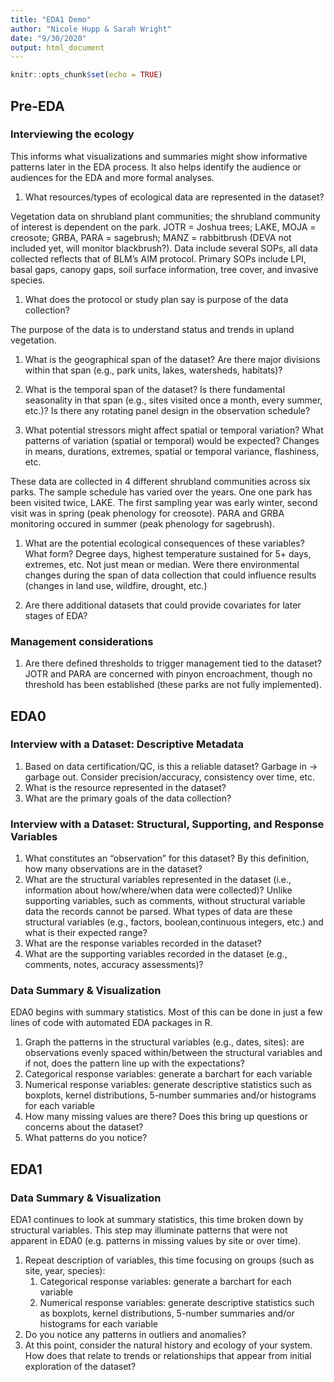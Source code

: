 ```yaml
---
title: "EDA1 Demo"
author: "Nicole Hupp & Sarah Wright"
date: "9/30/2020"
output: html_document
---
```


```r
knitr::opts_chunk$set(echo = TRUE)
```

## Pre-EDA
### Interviewing the ecology
This informs what visualizations and summaries might show informative patterns later in the EDA process.  It also helps identify the audience or audiences for the EDA and more formal analyses.

1. What resources/types of ecological data are represented in the dataset?

Vegetation data on shrubland plant communities; the shrubland community of interest is dependent on the park. JOTR =  Joshua trees; LAKE, MOJA = creosote; GRBA, PARA = sagebrush; MANZ = rabbitbrush (DEVA not included yet, will monitor blackbrush?). Data include several SOPs, all data collected reflects that of BLM's AIM protocol. Primary SOPs include LPI, basal gaps, canopy gaps, soil surface information, tree cover, and invasive species.

1. What does the protocol or study plan say is purpose of the data collection?

The purpose of the data is to understand status and trends in upland vegetation.

1. What is the geographical span of the dataset? Are there major divisions within that span (e.g., park units, lakes, watersheds, habitats)? 

1. What is the temporal span of the dataset? Is there fundamental seasonality in that span (e.g., sites visited once a month, every summer, etc.)? Is there any rotating panel design in the observation schedule? 

1. What potential stressors might affect spatial or temporal variation?  What patterns of variation (spatial or temporal) would be expected?  Changes in means, durations, extremes, spatial or temporal variance, flashiness, etc.

These data are collected in 4 different shrubland communities across six parks. The sample schedule has varied over the years. One one park has been visited twice, LAKE. The first sampling year was early winter, second visit was in spring (peak phenology for creosote). PARA and GRBA monitoring occured in summer (peak phenology for sagebrush).

1. What are the potential ecological consequences of these variables?  What form? Degree days, highest temperature sustained for 5+ days, extremes, etc.  Not just mean or median. Were there environmental changes during the span of data collection that could influence results (changes in land use, wildfire, drought, etc.)

1. Are there additional datasets that could provide covariates for later stages of EDA?

### Management considerations
1. Are there defined thresholds to trigger management tied to the dataset?
JOTR and PARA are concerned with pinyon encroachment, though no threshold has been established (these parks are not fully implemented).

## EDA0 

### Interview with a Dataset: Descriptive Metadata

1. Based on data certification/QC, is this a reliable dataset? Garbage in -> garbage out. Consider precision/accuracy, consistency over time, etc.
1. What is the resource represented in the dataset?
1. What are the primary goals of the data collection?

### Interview with a Dataset: Structural, Supporting, and Response Variables

1. What constitutes an “observation” for this dataset? By this definition, how many observations are in the dataset?
1. What are the structural variables represented in the dataset (i.e., information about how/where/when data were collected)? Unlike supporting variables, such as comments, without structural variable data the records cannot be parsed. What types of data are these structural variables (e.g., factors, boolean,continuous integers, etc.) and what is their expected range?
1. What are the response variables recorded in the dataset?
1. What are the supporting variables recorded in the dataset (e.g., comments, notes, accuracy assessments)?

### Data Summary & Visualization
EDA0 begins with summary statistics. Most of this can be done in just a few lines of code with automated EDA packages in R.

1. Graph the patterns in the structural variables (e.g., dates, sites): are observations evenly spaced within/between the structural variables and if not, does the pattern line up with the expectations?
1. Categorical response variables: generate a barchart for each variable
1. Numerical response variables: generate descriptive statistics such as boxplots, kernel distributions, 5-number summaries and/or histograms for each variable
1. How many missing values are there? Does this bring up questions or concerns about the dataset?
1. What patterns do you notice?

## EDA1

### Data Summary & Visualization
EDA1 continues to look at summary statistics, this time broken down by structural variables. This step may illuminate patterns that were not apparent in EDA0 (e.g. patterns in missing values by site or over time).

1. Repeat description of variables, this time focusing on groups (such as site, year, species):
    1. Categorical response variables: generate a barchart for each variable
    1. Numerical response variables: generate descriptive statistics such as boxplots, kernel distributions, 5-number summaries and/or histograms for each variable
1. Do you notice any patterns in outliers and anomalies?
1. At this point, consider the natural history and ecology of your system. How does that relate to trends or relationships that appear from initial exploration of the dataset?
